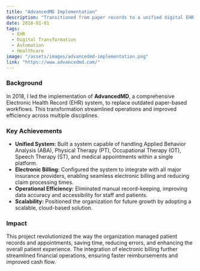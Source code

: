 ```yaml
---
title: "AdvancedMD Implementation"
description: "Transitioned from paper records to a unified digital EHR system, integrating ABA, PT, OT, ST, and medical appointments with electronic billing."
date: 2018-01-01
tags:
  - EHR
  - Digital Transformation
  - Automation
  - Healthcare
image: "/assets/images/advancedmd-implementation.png"
link: "https://www.advancedmd.com/"
---
```


### Background

In 2018, I led the implementation of **AdvancedMD**, a comprehensive Electronic Health Record (EHR) system, to replace outdated paper-based workflows. This transformation streamlined operations and improved efficiency across multiple disciplines.

### Key Achievements

- **Unified System:** Built a system capable of handling Applied Behavior Analysis (ABA), Physical Therapy (PT), Occupational Therapy (OT), Speech Therapy (ST), and medical appointments within a single platform.
- **Electronic Billing:** Configured the system to integrate with all major insurance providers, enabling seamless electronic billing and reducing claim processing times.
- **Operational Efficiency:** Eliminated manual record-keeping, improving data accuracy and accessibility for staff and patients.
- **Scalability:** Positioned the organization for future growth by adopting a scalable, cloud-based solution.

### Impact

This project revolutionized the way the organization managed patient records and appointments, saving time, reducing errors, and enhancing the overall patient experience. The integration of electronic billing further streamlined financial operations, ensuring faster reimbursements and improved cash flow.